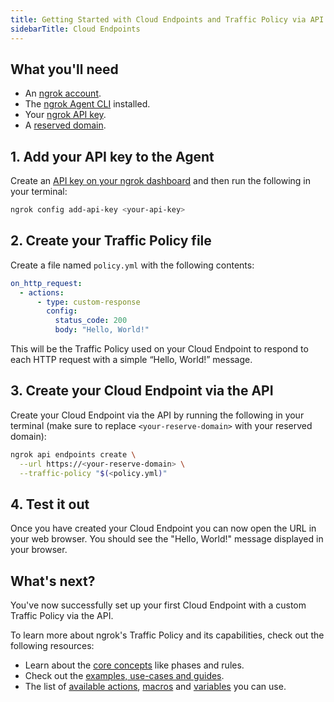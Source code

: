 ```yaml
---
title: Getting Started with Cloud Endpoints and Traffic Policy via API
sidebarTitle: Cloud Endpoints
---
```


## What you'll need

- An [ngrok account](https://dashboard.ngrok.com/).
- The [ngrok Agent CLI](https://ngrok.com/download) installed.
- Your [ngrok API key](https://dashboard.ngrok.com/api-keys).
- A [reserved domain](https://dashboard.ngrok.com/domains).

## 1. Add your API key to the Agent

Create an [API key on your ngrok dashboard](https://dashboard.ngrok.com/api-keys) and then run the following in your terminal:

```bash
ngrok config add-api-key <your-api-key>
```

## 2. Create your Traffic Policy file

Create a file named `policy.yml` with the following contents:

```yaml
on_http_request:
  - actions:
      - type: custom-response
        config:
          status_code: 200
          body: "Hello, World!"
```

This will be the Traffic Policy used on your Cloud Endpoint to respond to each HTTP request with a simple “Hello, World!” message.

## 3. Create your Cloud Endpoint via the API

Create your Cloud Endpoint via the API by running the following in your terminal (make sure to replace `<your-reserve-domain>` with your reserved domain):

```bash
ngrok api endpoints create \
  --url https://<your-reserve-domain> \
  --traffic-policy "$(<policy.yml)"
```

## 4. Test it out

Once you have created your Cloud Endpoint you can now open the URL
in your web browser.
You should see the "Hello, World!" message displayed in your browser.

## What's next?

You've now successfully set up your first Cloud Endpoint with a custom Traffic Policy via the API.

To learn more about ngrok's Traffic Policy and its capabilities, check out the following resources:

- Learn about the [core concepts](/traffic-policy/concepts/) like phases and rules.
- Check out the [examples, use-cases and guides](/traffic-policy/examples/a-b-tests/).
- The list of [available actions](/traffic-policy/actions/), [macros](/traffic-policy/macros/) and [variables](/traffic-policy/variables/) you can use.
